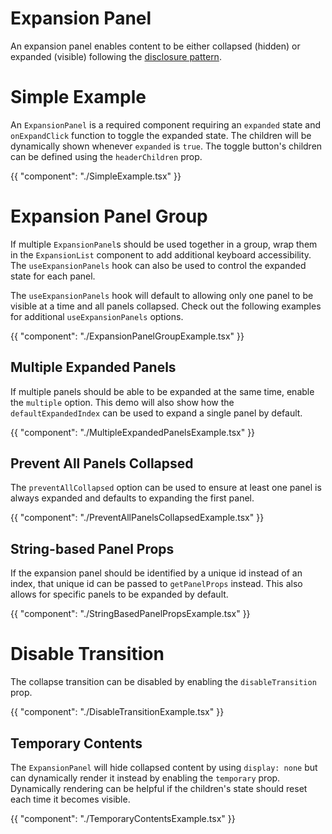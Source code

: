# Expansion Panel

An expansion panel enables content to be either collapsed (hidden) or expanded
(visible) following the
[disclosure pattern](https://www.w3.org/WAI/ARIA/apg/patterns/disclosure/).

# Simple Example

An `ExpansionPanel` is a required component requiring an `expanded` state and
`onExpandClick` function to toggle the expanded state. The children will be
dynamically shown whenever `expanded` is `true`. The toggle button's children
can be defined using the `headerChildren` prop.

{{ "component": "./SimpleExample.tsx" }}

# Expansion Panel Group

If multiple `ExpansionPanel`s should be used together in a group, wrap them in
the `ExpansionList` component to add additional keyboard accessibility. The
`useExpansionPanels` hook can also be used to control the expanded state for
each panel.

The `useExpansionPanels` hook will default to allowing only one panel to be
visible at a time and all panels collapsed. Check out the following examples for
additional `useExpansionPanels` options.

{{ "component": "./ExpansionPanelGroupExample.tsx" }}

## Multiple Expanded Panels

If multiple panels should be able to be expanded at the same time, enable the
`multiple` option. This demo will also show how the `defaultExpandedIndex` can
be used to expand a single panel by default.

{{ "component": "./MultipleExpandedPanelsExample.tsx" }}

## Prevent All Panels Collapsed

The `preventAllCollapsed` option can be used to ensure at least one panel is
always expanded and defaults to expanding the first panel.

{{ "component": "./PreventAllPanelsCollapsedExample.tsx" }}

## String-based Panel Props

If the expansion panel should be identified by a unique id instead of an index,
that unique id can be passed to `getPanelProps` instead. This also allows for
specific panels to be expanded by default.

{{ "component": "./StringBasedPanelPropsExample.tsx" }}

# Disable Transition

The collapse transition can be disabled by enabling the `disableTransition`
prop.

{{ "component": "./DisableTransitionExample.tsx" }}

## Temporary Contents

The `ExpansionPanel` will hide collapsed content by using `display: none` but
can dynamically render it instead by enabling the `temporary` prop. Dynamically
rendering can be helpful if the children's state should reset each time it
becomes visible.

{{ "component": "./TemporaryContentsExample.tsx" }}
